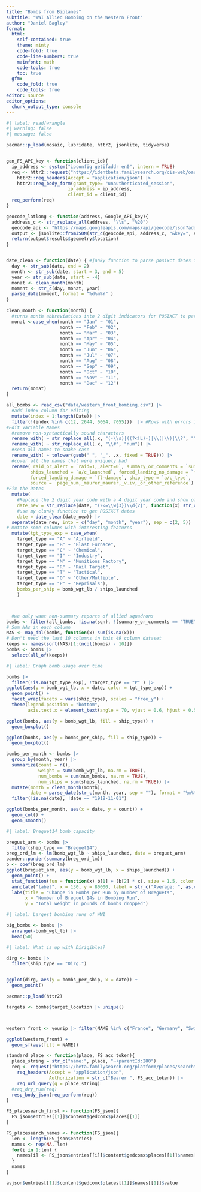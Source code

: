 ```yaml
---
title: "Bombs from Biplanes"
subtitle: "WWI Allied Bombing on the Western Front"
author: "Daniel Bagley"
format: 
  html:
    self-contained: true
    theme: minty
    code-fold: true
    code-line-numbers: true
    mainfont: math
    code-tools: true
    toc: true
  gfm:
    code_fold: true
    code_tools: true
editor: source
editor_options: 
  chunk_output_type: console
---
```



```r
#| label: read/wrangle
#| warning: false
#| message: false

pacman::p_load(mosaic, lubridate, httr2, jsonlite, tidyverse)


gen_FS_API_key <- function(client_id){
  ip_address <- system("ipconfig getifaddr en0", intern = TRUE)
  req <- httr2::request("https://identbeta.familysearch.org/cis-web/oauth2/v3/token") |> 
    httr2::req_headers(Accept = "application/json") |> 
    httr2::req_body_form(grant_type= "unauthenticated_session", 
                       ip_address = ip_address, 
                       client_id = client_id)
  req_perform(req)
}

geocode_latlong <- function(address, Google_API_key){
  address_c <- str_replace_all(address, "\\s", "%20")
  geocode_api <- "https://maps.googleapis.com/maps/api/geocode/json?address="
  output <- jsonlite::fromJSON(str_c(geocode_api, address_c, "&key=", API_key))
  return(output$results$geometry$location)
}


date_clean <- function(date) { #janky function to parse posixct dates from the data
  day <- str_sub(date, end = 2)
  month <- str_sub(date, start = 3, end = 5)
  year <- str_sub(date, start = -4)
  monat <- clean_month(month)
  moment <- str_c(day, monat, year)
  parse_date(moment, format = "%d%m%Y" )
}

clean_month <- function(month) {
  #turns month abbreviations into 2 digit indicators for POSIXCT to parse
  monat <-case_when(month == "Jan" ~ "01",
                    month == "Feb" ~ "02",
                    month == "Mar" ~ "03",
                    month == "Apr" ~ "04",
                    month == "May" ~ "05",
                    month == "Jun" ~ "06",
                    month == "Jul" ~ "07",
                    month == "Aug" ~ "08",
                    month == "Sep" ~ "09",
                    month == "Oct" ~ "10",
                    month == "Nov" ~ "11",
                    month == "Dec" ~ "12")
  return(monat)
}

all_bombs <- read_csv("data/western_front_bombing.csv") |> 
  #add index column for editing
  mutate(index = 1:length(Date)) |> 
  filter(!(index %in% c(12, 2644, 6064, 7055)))  |> #Rows with errors identified by read_csv
#Edit Variable Names
  #remove non-syntactically sound characters
  rename_with( ~ str_replace_all(.x, "(-\\s)|((?<!L)-)|\\(|\\)|\\?", "")) |> 
  rename_with( ~ str_replace_all(.x, "\\#", "num")) |> 
  #send all names to snake case
  rename_with( ~ tolower(gsub(" ", "_", .x, fixed = TRUE))) |> 
  #cover all the names that were uniquely bad
  rename( raid_or_alert = `raid=1,_alert=0`, summary_or_comments = `summary_rec_t/f_or_comments`,
         ships_launched = `a/c_launched`, forced_landing_no_damage = `fl-no_damage`, 
         forced_landing_damage = `fl-damage`, ship_type = `a/c_type`, 
         source = `page_num,_maurer_maurer,_v.iv,_or_other_reference`) |> 
#Fix the Dates
  mutate(
    #Replace the 2 digit year code with a 4 digit year code and show off that I know what a regex is
    date_new = str_replace(date, "(?<=\\w{3})\\d{2}", function(x) str_c("19", x)),
    #use my clunky function to get POSIXCT dates
    date = date_clean(date_new)) |> 
  separate(date_new, into = c("day", "month", "year"), sep = c(2, 5)) |> 
# mutate some columns with interesting features
  mutate(tgt_type_exp = case_when(
    target_type == "A" ~ "Airfield",
    target_type == "B" ~ "Blast Furnace",
    target_type == "C" ~ "Chemical",
    target_type == "I" ~ "Industry",
    target_type == "M" ~ "Munitions Factory",
    target_type == "R" ~ "Rail Target",
    target_type == "T" ~ "Tactical",
    target_type == "O" ~ "Other/Multiple",
    target_type == "P" ~ "Reprisals"),
    bombs_per_ship = bomb_wgt_lb / ships_launched
    )



  #we only want non-summary reports of allied squadrons
bombs <- filter(all_bombs, !is.na(sqn), !(summary_or_comments == "TRUE")) 
# Sum NAs in each column
NAS <- map_dbl(bombs, function(x) sum(is.na(x))) 
# Don't need the last 10 columns in this 49 column dataset
keeps <- names(sort(NAS)[1:(ncol(bombs) - 10)])
bombs <- bombs |> 
  select(all_of(keeps))

```



```r
#| label: Graph bomb usage over time

bombs |> 
  filter(!is.na(tgt_type_exp), !target_type == "P" ) |> 
ggplot(aes(y = bomb_wgt_lb, x = date, color = tgt_type_exp)) +
  geom_point() +
  facet_wrap(facets = vars(ship_type), scales = "free_y") +
  theme(legend.position = "bottom",
        axis.text.x = element_text(angle = 70, vjust = 0.6, hjust = 0.5))

ggplot(bombs, aes(y = bomb_wgt_lb, fill = ship_type)) +
  geom_boxplot()

ggplot(bombs, aes(y = bombs_per_ship, fill = ship_type)) + 
  geom_boxplot()

bombs_per_month <- bombs |> 
  group_by(month, year) |> 
  summarize(count = n(),
            weight = sum(bomb_wgt_lb, na.rm = TRUE),
            num_bombs = sum(num_bombs, na.rm = TRUE),
            num_ships = sum(ships_launched, na.rm = TRUE)) |> 
  mutate(month = clean_month(month),
         date = parse_date(str_c(month, year, sep = ""), format = "%m%Y")) |> 
  filter(!is.na(date), !date == "1918-11-01")

ggplot(bombs_per_month, aes(x = date, y = count)) + 
  geom_col() +
  geom_smooth()


```

```r
#| label: Breguet14_bomb_capacity

breguet_arm <- bombs |> 
  filter(ship_type == "Breguet14")
breg_ord_lm <- lm(bomb_wgt_lb ~ ships_launched, data = breguet_arm)
pander::pander(summary(breg_ord_lm))
b <- coef(breg_ord_lm)
ggplot(breguet_arm, aes(y = bomb_wgt_lb, x = ships_launched)) + 
  geom_point() +
  stat_function(fun = function(x) b[1] + (b[2] * x), size = 1.5, color = "navy") +
  annotate("label", x = 130, y = 80000, label = str_c("Average: ", as.character(round(mean(breguet_arm$bomb_wgt_lb, na.rm = TRUE), 2)), "\nslope: ", as.character(round(b[2],3)))) +
  labs(title = "Change in Bombs per Run by number of Breguets",
       x = "Number of Breguet 14s in Bombing Run",
       y = "Total weight in pounds of bombs dropped")

```

```r
#| label: Largest bombing runs of WWI

big_bombs <- bombs |> 
  arrange(-bomb_wgt_lb) |> 
  head(50)

```


```r
#| label: What is up with Dirigibles?

dirg <- bombs |> 
  filter(ship_type == "Dirg.")


ggplot(dirg, aes(y = bombs_per_ship, x = date)) + 
  geom_point()
```




```r
pacman::p_load(httr2)

targets <- bombs$target_location |> unique()



western_front <- yourip |> filter(NAME %in% c("France", "Germany", "Switzerland", "Belgium"))

ggplot(western_front) + 
  geom_sf(aes(fill = NAME)) 

standard_place <- function(place, FS_acc_token){
  place_string = str_c("name:", place, "~+parentId:280")
  req <- request("https://beta.familysearch.org/platform/places/search") |> 
    req_headers(Accept = "application/json",
                Authorization = str_c("Bearer ", FS_acc_token)) |> 
    req_url_query(q = place_string)
  #req_dry_run(req)
  resp_body_json(req_perform(req))
}

FS_placesearch_first <- function(FS_json){
  FS_json$entries[[1]]$content$gedcomx$places[[1]]
}

FS_placesearch_names <- function(FS_json){
  len <- length(FS_json$entries)
  names <- rep(NA, len)
  for(i in 1:len) {
    names[i] <- FS_json$entries[[i]]$content$gedcomx$places[[1]]$names[[1]]$value
  }
  names
}

avjson$entries[[1]]$content$gedcomx$places[[1]]$names[[1]]$value

```





```r



```







